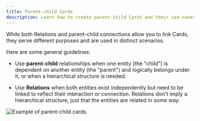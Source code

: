 ```yaml
---
title: Parent-child Cards
description: Learn how to create parent-child Cards and their use cases.
---
```



While both Relations and parent-child connections allow you to link Cards, they serve different purposes and are used in distinct scenarios.

Here are some general guidelines:

* Use **parent-child** relationships when one entity (the "child") is dependent on another entity (the "parent") and logically belongs under it, or when a hierarchical structure is needed.

* Use **Relations** when both entities exist independently but need to be linked to reflect their interaction or connection. Relations don't imply a hierarchical structure, just that the entities are related in some way.

<Image src={parentChildCards} alt="Example of parent-child cards" inferSize quality="max" />